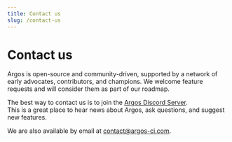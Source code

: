 ```yaml
---
title: Contact us
slug: /contact-us
---
```


# Contact us

Argos is open-source and community-driven, supported by a network of early advocates, contributors, and champions. We welcome feature requests and will consider them as part of our roadmap.

The best way to contact us is to join the [Argos Discord Server](https://argos-ci.com/discord).<br/>
This is a great place to hear news about Argos, ask questions, and suggest new features.

We are also available by email at [contact@argos-ci.com](mailto:contact@argos-ci.com).
